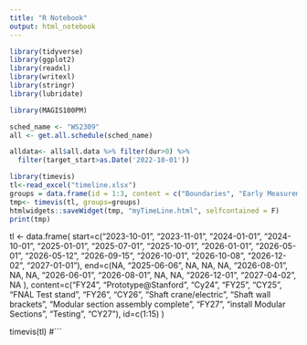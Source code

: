 ```yaml
---
title: "R Notebook"
output: html_notebook
---
```


```r
library(tidyverse)
library(ggplot2)
library(readxl)
library(writexl)
library(stringr)
library(lubridate)

library(MAGIS100PM)
```


```r

sched_name <- "WS2309"
all <- get.all.schedule(sched_name)

alldata<- all$all.data %>% filter(dur>0) %>%
  filter(target_start>as.Date('2022-10-01')) 
```



```r
library(timevis)
tl<-read_excel("timeline.xlsx")
groups = data.frame(id = 1:3, content = c("Boundaries", "Early Measurement", "Key Activities"))
tmp<- timevis(tl, groups=groups)
htmlwidgets::saveWidget(tmp, "myTimeLine.html", selfcontained = F)
print(tmp)
```


tl <- data.frame(
  start=c("2023-10-01", "2023-11-01", "2024-01-01",
          "2024-10-01", "2025-01-01", "2025-07-01", 
          "2025-10-01", "2026-01-01", "2026-05-01", "2026-05-12", "2026-09-15",
          "2026-10-01", "2026-10-08", "2026-12-02", "2027-01-01"),
  end=c(NA, "2025-06-06", NA,
        NA, NA, "2026-08-01",
        NA, NA, "2026-06-01", "2026-08-01", NA,
        NA, "2026-12-01", "2027-04-02", NA ),
  content=c("FY24", "Prototype@Stanford", "Cy24",
            "FY25", "CY25", "FNAL Test stand", 
            "FY26", "CY26", "Shaft crane/electric", "Shaft wall brackets", "Modular section assembly complete",
            "FY27", "install Modular Sections", "Testing", "CY27"),
  id=c(1:15)
  )

  timevis(tl)
#```





